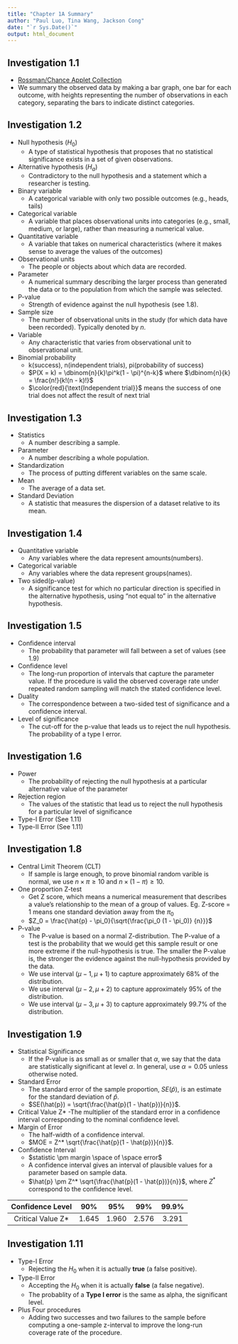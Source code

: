 ```yaml
---
title: "Chapter 1A Summary"
author: "Paul Luo, Tina Wang, Jackson Cong"
date: "`r Sys.Date()`"
output: html_document
---
```


## Investigation 1.1

- [Rossman/Chance Applet Collection](https://www.rossmanchance.com/applets/2021/oneprop/OneProp.htm)
- We summary the observed data by making a bar graph, one bar for each outcome, with heights representing the number of observations in each category, separating the bars to indicate distinct categories.

## Investigation 1.2

- Null hypothesis ($H_0$)
  - A type of statistical hypothesis that proposes that no statistical significance exists in a set of given observations.
- Alternative hypothesis ($H_a$)
  - Contradictory to the null hypothesis and a statement which a researcher is testing.
- Binary variable
  - A categorical variable with only two possible outcomes (e.g., heads, tails)
- Categorical variable
  - A variable that places observational units into categories (e.g., small, medium, or large), rather than measuring a numerical value.
- Quantitative variable
  - A variable that takes on numerical characteristics (where it makes sense to average the values of the outcomes)
- Observational units
  - The people or objects about which data are recorded. 
- Parameter
  - A numerical summary describing the larger process than generated the data or to the population from which the sample was selected.
- P-value
  - Strength of evidence against the null hypothesis (see 1.8).
- Sample size
  - The number of observational units in the study (for which data have been recorded). Typically denoted by $n$.
- Variable
  - Any characteristic that varies from observational unit to observational unit.
- Binomial probability
  - k(success), n(independent trials), pi(probability of success)
  - $P(X = k) = \dbinom{n}{k}\pi^k(1 - \pi)^{n-k}$ where $\dbinom{n}{k} = \frac{n!}{k!(n - k)!}$
  - $\color{red}{\text{Independent trial}}$ means the success of one trial does not affect the result of next trial

## Investigation 1.3

- Statistics
  - A number describing a sample.
- Parameter
  - A number describing a whole population.
- Standardization
  - The process of putting different variables on the same scale.
- Mean
  - The average of a data set.
- Standard Deviation
  - A statistic that measures the dispersion of a dataset relative to its mean.

## Investigation 1.4

- Quantitative variable
  - Any variables where the data represent amounts(numbers).
- Categorical variable
  - Any variables where the data represent groups(names).
- Two sided(p-value)
  - A significance test for which no particular direction is specified in the alternative hypothesis, using “not equal to” in the alternative hypothesis.

## Investigation 1.5

- Confidence interval
  - The probability that parameter will fall between a set of values (see 1.9)
- Confidence level
  - The long-run proportion of intervals that capture the parameter value. If the procedure is valid the observed coverage rate under repeated random sampling will match the stated confidence level.
- Duality
  - The correspondence between a two-sided test of significance and a confidence interval.
- Level of significance
  - The cut-off for the p-value that leads us to reject the null hypothesis.  The probability of a type I error.

## Investigation 1.6

- Power
  - The probability of rejecting the null hypothesis at a particular alternative value of the parameter
- Rejection region
  - The values of the statistic that lead us to reject the null hypothesis for a particular level of significance
- Type-I Error (See 1.11)
- Type-II Error (See 1.11)

## Investigation 1.8

- Central Limit Theorem (CLT)
  - If sample is large enough, to prove binomial random varible is normal, we use $n \times \pi \geq 10$ and $n \times (1 - \pi) \geq 10$.
- One proportion Z-test
  - Get Z score, which means a numerical measurement that describes a value's relationship to the mean of a group of values. Eg. Z-score = 1 means one standard deviation away from the $\pi_0$
  - $Z_0 = \frac{\hat{p} - \pi_0}{\sqrt{\frac{\pi_0 (1 - \pi_0)} {n}}}$
- P-value
  - The P-value is based on a normal Z-distribution. The P-value of a test is the probability that we would get this sample result or one more extreme if the null-hypothesis is true. The smaller the P-value is, the stronger the evidence against the null-hypothesis provided by the data.
  - We use interval $(\mu - 1, \mu + 1)$ to capture approximately $68\%$ of the distribution.
  - We use interval $(\mu - 2, \mu + 2)$ to capture approximately $95\%$ of the distribution.
  - We use interval $(\mu - 3, \mu + 3)$ to capture approximately $99.7\%$ of the distribution.

## Investigation 1.9

- Statistical Significance
  - If the P-value is as small as or smaller that $\alpha$, we say that the data are statistically significant at level $\alpha$. In general, use $\alpha = 0.05$ unless otherwise noted.
- Standard Error
  - The standard error of the sample proportion, $SE(\hat{p})$, is an estimate for the standard deviation of $\hat{p}$.
  - $SE(\hat{p}) = \sqrt{\frac{\hat{p}(1 - \hat{p})}{n}}$.
- Critical Value Z*
  -The multiplier of the standard error in a confidence interval corresponding to the nominal confidence level.
- Margin of Error
  - The half-width of a confidence interval.
  - $MOE = Z^* \sqrt{\frac{\hat{p}(1 - \hat{p})}{n}}$.
- Confidence Interval
  - $statistic \pm margin \space of \space error$
  - A confidence interval gives an interval of plausible values for a parameter based on sample data.
  - $\hat{p} \pm Z^* \sqrt{\frac{\hat{p}(1 - \hat{p})}{n}}$, where $Z^*$ correspond to the confidence level.


|  Confidence Level |  90%  |  95%  |  99%  | 99.9% |
|:-----------------:|:-----:|:-----:|:-----:|:-----:|
| Critical Value Z* | 1.645 | 1.960 | 2.576 | 3.291 |


## Investigation 1.11

- Type-I Error
  - Rejecting the $H_0$ when it is actually **true** (a false positive).
- Type-II Error
  - Accepting the $H_0$ when it is actually **false** (a false negative).
  - The probablity of a **Type I error** is the same as alpha, the significant level.
- Plus Four procedures
  - Adding two successes and two failures to the sample before computing a one-sample z-interval to improve the long-run coverage rate of the procedure.
